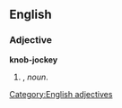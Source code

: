 ==English==

===Adjective===
'''knob-jockey'''

# {{form of|Attributive form|knob jockey|lang=en|nodot=1}}, ''noun''.


[[Category:English adjectives]]